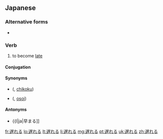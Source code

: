 ==Japanese==
{{ja-kanjitab|遅}}
{{ja-see-also|遅れ}}

===Alternative forms===
* {{l|ja|後れる}}

===Verb===
{{ja-verb|kk|type=2|tr=intrans|hira=おくれる|rom=okureru}}

# to become [[late]]

====Conjugation====
{{ja-ichi|遅れ|おくれ|okure}}

====Synonyms====
* {{l|ja|遅刻}} ({{l|ja|ちこく}}, [[chikoku]])
* {{l|ja|遅い}} ({{l|ja|おそい}}, [[osoi]])

====Antonyms====
* {{l|ja|早まる]]

[[fr:遅れる]]
[[lo:遅れる]]
[[lt:遅れる]]
[[li:遅れる]]
[[mg:遅れる]]
[[pt:遅れる]]
[[uk:遅れる]]
[[zh:遅れる]]